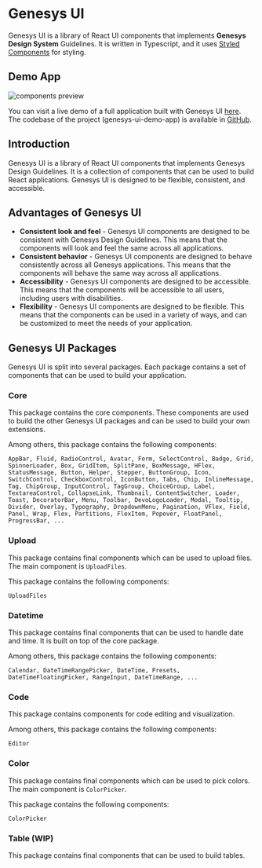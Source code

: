 
<Meta title="Getting started/Overview" />

# Genesys UI

<ThemeProvider theme={light}>
  <Banner
    title="Warning"
    status="warning"
    content="This is an alpha version and it is not yet production ready."
  />
</ThemeProvider>

Genesys UI is a library of React UI components that implements **Genesys Design System** Guidelines. It is written in Typescript, and it uses [Styled Components](https://styled-components.com/) for styling.

## Demo App

<div
  style={{
    borderRadius: '0.4rem',
    border: 'solid 0.1rem #eee',
    padding: '0.8rem',
    marginTop: '3.2rem',
  }}
>
  <img src="./images/components-preview.png" alt="components preview" />
</div>

You can visit a live demo of a full application built with Genesys UI [here](https://devoinc.github.io/genesys-ui-demo-app/). The codebase of the project (genesys-ui-demo-app) is available in [GitHub](https://github.com/DevoInc/genesys-ui-demo-app).

## Introduction

Genesys UI is a library of React UI components that implements Genesys Design Guidelines.
It is a collection of components that can be used to build React applications.
Genesys UI is designed to be flexible, consistent, and accessible.

## Advantages of Genesys UI

- **Consistent look and feel** - Genesys UI components are designed to be consistent with Genesys Design Guidelines. This means that the components will look and feel the same across all applications.
- **Consistent behavior** - Genesys UI components are designed to behave consistently across all Genesys applications. This means that the components will behave the same way across all applications.
- **Accessibility** - Genesys UI components are designed to be accessible. This means that the components will be accessible to all users, including users with disabilities.
- **Flexibility** - Genesys UI components are designed to be flexible. This means that the components can be used in a variety of ways, and can be customized to meet the needs of your application.

## Genesys UI Packages

Genesys UI is split into several packages. Each package contains a set of components that can be used to build your application.

### Core

This package contains the core components. These components are used to build the other Genesys UI packages and can be used to build your own extensions.

Among others, this package contains the following components:

```
AppBar, Fluid, RadioControl, Avatar, Form, SelectControl, Badge, Grid, SpinnerLoader, Box, GridItem, SplitPane, BoxMessage, HFlex, StatusMessage, Button, Helper, Stepper, ButtonGroup, Icon, SwitchControl, CheckboxControl, IconButton, Tabs, Chip, InlineMessage, Tag, ChipGroup, InputControl, TagGroup, ChoiceGroup, Label, TextareaControl, CollapseLink, Thumbnail, ContentSwitcher, Loader, Toast, DecoratorBar, Menu, Toolbar, DevoLogoLoader, Modal, Tooltip, Divider, Overlay, Typography, DropdownMenu, Pagination, VFlex, Field, Panel, Wrap, Flex, Partitions, FlexItem, Popover, FloatPanel, ProgressBar, ...
```

### Upload

This package contains final components which can be used to upload files. The main component is `UploadFiles`.

This package contains the following components:

```
UploadFiles
```

### Datetime

This package contains final components that can be used to handle date and time. It is built on top of the core package.

Among others, this package contains the following components:

```
Calendar, DateTimeRangePicker, DateTime, Presets, DateTimeFloatingPicker, RangeInput, DateTimeRange, ...
```

### Code

This package contains components for code editing and visualization.

Among others, this package contains the following components:

```
Editor
```

### Color

This package contains final components which can be used to pick colors. The main component is `ColorPicker`.

This package contains the following components:

```
ColorPicker
```

### Table (WIP)

This package contains final components that can be used to build tables.
